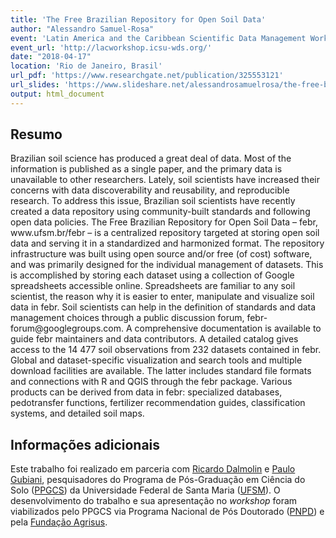 ```yaml
---
title: 'The Free Brazilian Repository for Open Soil Data'
author: "Alessandro Samuel-Rosa"
event: 'Latin America and the Caribbean Scientific Data Management Workshop'
event_url: 'http://lacworkshop.icsu-wds.org/'
date: "2018-04-17"
location: 'Rio de Janeiro, Brasil'
url_pdf: 'https://www.researchgate.net/publication/325553121'
url_slides: 'https://www.slideshare.net/alessandrosamuelrosa/the-free-brazilian-repository-for-open-soil-data-febr'
output: html_document
---
```


## Resumo

Brazilian soil science has produced a great deal of data. Most of the information is published as a single 
paper, and the primary data is unavailable to other researchers. Lately, soil scientists have increased their 
concerns with data discoverability and reusability, and reproducible research. To address this issue, Brazilian
soil scientists have recently created a data repository using community-built standards and following open data
policies. The Free Brazilian Repository for Open Soil Data – febr, www.ufsm.br/febr – is a centralized 
repository targeted at storing open soil data and serving it in a standardized and harmonized format. The 
repository infrastructure was built using open source and/or free (of cost) software, and was primarily 
designed for the individual management of datasets. This is accomplished by storing each dataset using a 
collection of Google spreadsheets accessible online. Spreadsheets are familiar to any soil scientist, the 
reason why it is easier to enter, manipulate and visualize soil data in febr. Soil scientists can help in the
definition of standards and data management choices through a public discussion forum, 
febr-forum@googlegroups.com. A comprehensive documentation is available to guide febr maintainers and data 
contributors. A detailed catalog gives access to the 14 477 soil observations from 232 datasets contained in 
febr. Global and dataset-specific visualization and search tools and multiple download facilities are 
available. The latter includes standard file formats and connections with R and QGIS through the febr package. 
Various products can be derived from data in febr: specialized databases, pedotransfer functions, fertilizer 
recommendation guides, classification systems, and detailed soil maps.

## Informações adicionais

Este trabalho foi realizado em parceria com [Ricardo Dalmolin][dalmolin] e [Paulo Gubiani][gubiani], 
pesquisadores do Programa de Pós-Graduação em Ciência do Solo ([PPGCS][ppgcs]) da Universidade Federal de Santa
Maria ([UFSM][ufsm]). O desenvolvimento do trabalho e sua apresentação no *workshop* foram viabilizados pelo 
PPGCS via Programa Nacional de Pós Doutorado ([PNPD][pnpd]) e pela [Fundação Agrisus][agrisus].

[gubiani]: http://lattes.cnpq.br/7251203817503318

[dalmolin]: http://lattes.cnpq.br/3735884911693854

[ufsm]: http://site.ufsm.br/

[ppgcs]: http://w3.ufsm.br/ppgcs/index.php

[pnpd]: http://www.capes.gov.br/bolsas/bolsas-no-pais/pnpd-capes

[agrisus]: http://agrisus.org.br/menu_br.asp
